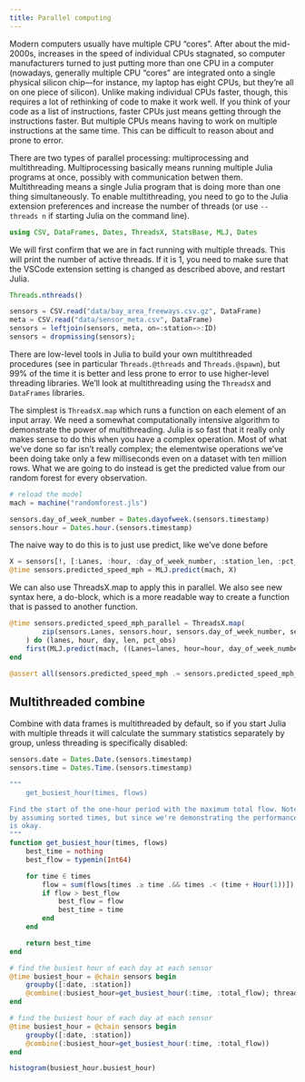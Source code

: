```yaml
---
title: Parallel computing
---
```


Modern computers usually have multiple CPU "cores". After about the mid-2000s, increases in the speed of individual CPUs stagnated, so computer manufacturers turned to just putting more than one CPU in a computer (nowadays, generally multiple CPU "cores" are integrated onto a single physical silicon chip—for instance, my laptop has eight CPUs, but they're all on one piece of silicon). Unlike making individual CPUs faster, though, this requires a lot of rethinking of code to make it work well. If you think of your code as a list of instructions, faster CPUs just means getting through the instructions faster. But multiple CPUs means having to work on multiple instructions at the same time. This can be difficult to reason about and prone to error.

There are two types of parallel processing: multiprocessing and multithreading. Multiprocessing basically means running multiple Julia programs at once, possibly with communication betwen them. Multithreading means a single Julia program that is doing more than one thing simultaneously. To enable multithreading, you need to go to the Julia extension preferences and increase the number of threads (or use `--threads n` if starting Julia on the command line).

```julia
using CSV, DataFrames, Dates, ThreadsX, StatsBase, MLJ, Dates
```

We will first confirm that we are in fact running with multiple threads. This will print the number of active threads. If it is 1, you need to make sure that the VSCode extension setting is changed as described above, and restart Julia.

```julia
Threads.nthreads()
```

```julia
sensors = CSV.read("data/bay_area_freeways.csv.gz", DataFrame)
meta = CSV.read("data/sensor_meta.csv", DataFrame)
sensors = leftjoin(sensors, meta, on=:station=>:ID)
sensors = dropmissing(sensors);
```

There are low-level tools in Julia to build your own multithreaded procedures (see in particular `Threads.@threads` and `Threads.@spawn`), but 99% of the time it is better and less prone to error to use higher-level threading libraries. We'll look at multithreading using the `ThreadsX` and `DataFrames` libraries.

The simplest is `ThreadsX.map` which runs a function on each element of an input array. We need a somewhat computationally intensive algorithm to demonstrate the power of multithreading. Julia is so fast that it really only makes sense to do this when you have a complex operation. Most of what we've done so far isn't really complex; the elementwise operations we've been doing take only a few milliseconds even on a dataset with ten million rows. What we are going to do instead is get the predicted value from our random forest for every observation.


```julia
# reload the model
mach = machine("randomforest.jls")

sensors.day_of_week_number = Dates.dayofweek.(sensors.timestamp)
sensors.hour = Dates.hour.(sensors.timestamp)
```

The naive way to do this is to just use predict, like we've done before
```julia
X = sensors[!, [:Lanes, :hour, :day_of_week_number, :station_len, :pct_obs]]
@time sensors.predicted_speed_mph = MLJ.predict(mach, X)
```

We can also use ThreadsX.map to apply this in parallel. We also see new syntax here, a do-block, which is a more readable way to create a function that is passed to another function.

```julia
@time sensors.predicted_speed_mph_parallel = ThreadsX.map(
        zip(sensors.Lanes, sensors.hour, sensors.day_of_week_number, sensors.station_len, sensors.pct_obs)
    ) do (lanes, hour, day, len, pct_obs)
    first(MLJ.predict(mach, ((Lanes=lanes, hour=hour, day_of_week_number=day, station_len=len, pct_obs=pct_obs),)))
end
```

```julia
@assert all(sensors.predicted_speed_mph .≈ sensors.predicted_speed_mph_parallel)
```

## Multithreaded combine

Combine with data frames is multithreaded by default, so if you start Julia with multiple threads it will calculate the summary statistics separately by group, unless threading is specifically disabled:

```julia
sensors.date = Dates.Date.(sensors.timestamp)
sensors.time = Dates.Time.(sensors.timestamp)

"""
    get_busiest_hour(times, flows)

Find the start of the one-hour period with the maximum total flow. Note that this function could be written more efficiently
by assuming sorted times, but since we're demonstrating the performance of threading, starting with a somewhat inefficient function
is okay.
"""
function get_busiest_hour(times, flows)
    best_time = nothing
    best_flow = typemin(Int64)

    for time ∈ times
        flow = sum(flows[times .≥ time .&& times .< (time + Hour(1))])
        if flow > best_flow
            best_flow = flow
            best_time = time
        end
    end

    return best_time
end
```

```julia
# find the busiest hour of each day at each sensor
@time busiest_hour = @chain sensors begin
    groupby([:date, :station])
    @combine(:busiest_hour=get_busiest_hour(:time, :total_flow); threads=false)
end
```


```julia
# find the busiest hour of each day at each sensor
@time busiest_hour = @chain sensors begin
    groupby([:date, :station])
    @combine(:busiest_hour=get_busiest_hour(:time, :total_flow))
end
```

```julia
histogram(busiest_hour.busiest_hour)
```